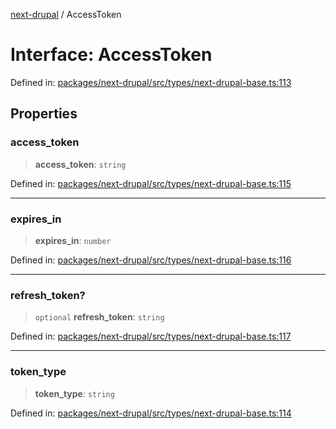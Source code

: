 [next-drupal](../globals.mdx) / AccessToken

# Interface: AccessToken

Defined in: [packages/next-drupal/src/types/next-drupal-base.ts:113](https://github.com/chapter-three/next-drupal/blob/b814feb907442ea504825c35810c973aeb865442/packages/next-drupal/src/types/next-drupal-base.ts#L113)

## Properties

### access_token

> **access_token**: `string`

Defined in: [packages/next-drupal/src/types/next-drupal-base.ts:115](https://github.com/chapter-three/next-drupal/blob/b814feb907442ea504825c35810c973aeb865442/packages/next-drupal/src/types/next-drupal-base.ts#L115)

---

### expires_in

> **expires_in**: `number`

Defined in: [packages/next-drupal/src/types/next-drupal-base.ts:116](https://github.com/chapter-three/next-drupal/blob/b814feb907442ea504825c35810c973aeb865442/packages/next-drupal/src/types/next-drupal-base.ts#L116)

---

### refresh_token?

> `optional` **refresh_token**: `string`

Defined in: [packages/next-drupal/src/types/next-drupal-base.ts:117](https://github.com/chapter-three/next-drupal/blob/b814feb907442ea504825c35810c973aeb865442/packages/next-drupal/src/types/next-drupal-base.ts#L117)

---

### token_type

> **token_type**: `string`

Defined in: [packages/next-drupal/src/types/next-drupal-base.ts:114](https://github.com/chapter-three/next-drupal/blob/b814feb907442ea504825c35810c973aeb865442/packages/next-drupal/src/types/next-drupal-base.ts#L114)
